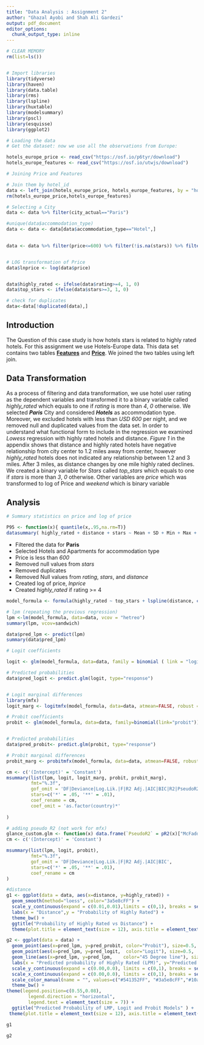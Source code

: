 ```yaml
---
title: "Data Analysis : Assignment 2"
author: "Ghazal Ayobi and Shah Ali Gardezi"
output: pdf_document
editor_options: 
  chunk_output_type: inline
---
```


```r
# CLEAR MEMORY
rm(list=ls())


# Import libraries
library(tidyverse)
library(haven)
library(data.table)
library(rms)
library(lspline)
library(huxtable)
library(modelsummary)
library(pscl)
library(esquisse)
library(ggplot2)


```



```r
# Loading the data
# Get the dataset: now we use all the observations from Europe:

hotels_europe_price <- read_csv("https://osf.io/p6tyr/download")
hotels_europe_features <- read_csv("https://osf.io/utwjs/download")
```

```r
# Joining Price and Features

# Join them by hotel_id
data <- left_join(hotels_europe_price, hotels_europe_features, by = "hotel_id")
rm(hotels_europe_price,hotels_europe_features)
```


```r
# Selecting a City
data <- data %>% filter(city_actual=="Paris")

#unique(data$accommodation_type)
data <- data <- data[data$accommodation_type=="Hotel",]
 

data <- data %>% filter(price<=600) %>% filter(!is.na(stars)) %>% filter(!is.na(distance)) %>% filter(!is.na(rating))


# LOG transformation of Price
data$lnprice <- log(data$price)


data$highly_rated <- ifelse(data$rating>=4, 1, 0)
data$top_stars <- ifelse(data$stars>=3, 1, 0)

# check for duplicates
data<-data[!duplicated(data),]
```

## Introduction

The Question of this case study is how hotels stars is related to highly rated hotels. For this assignment we use Hotels-Europe data. This data set contains two tables [**Features**](https://osf.io/utwjs/download) and [**Price**](https://osf.io/p6tyr/download). We joined the two tables using left join. 

## Data Transformation

As a process of filtering and data transformation, we use hotel user rating as the dependent variables and transformed it to a binary variable called _highly_rated_ which equals to one if _rating_ is more than _4_, _0_ otherwise.  We selected _**Paris**_ City and considered _**Hotels**_ as accommodation type. Moreover, we excluded hotels with less than _USD 600_ per night, and we removed null and duplicated values from the data set. 
In order to understand what functional form to include in the regression we examined _Lowess_ regression with highly rated hotels and distance. _Figure 1_ in the appendix shows that distance and highly rated hotels have negative relationship from city center to 1.2 miles away from center, however _highly_rated_ hotels does not indicated any relationship between 1.2 and 3 miles. After 3 miles, as distance changes by one mile highly rated  declines. We created a binary variable for _Stars_ called _top_stars_ which equals to one if _stars_ is more than _3_, _0_ otherwise. Other variables are _price_ which was transformed to log of Price and _weekend_ which is binary variable

## Analysis




```r

# Summary statistics on price and log of price

P95 <- function(x){ quantile(x,.95,na.rm=T)}
datasummary( highly_rated + distance + stars ~ Mean + SD + Min + Max + Median + P95 + N , data = data, title = "Summary Statistics" )


```


- Filtered the data for **Paris**
- Selected Hotels and Apartments for accommodation type
- Price is less than _*600*_
- Removed null values from _stars_
- Removed duplicates
- Removed Null values from _rating_, _stars_, and _distance_
- Created log of price, _lnprice_
- Created _highly_rated_ if rating >= 4

```r
model_formula <- formula(highly_rated ~ top_stars + lspline(distance, c(1.2, 3)) + price + weekend )
```


```r

# lpm (repeating the previous regression)
lpm <-lm(model_formula, data=data, vcov = "hetreo")
summary(lpm, vcov=sandwich)

data$pred_lpm <- predict(lpm)
summary(data$pred_lpm)

```


```r
# Logit coefficients

logit <- glm(model_formula, data=data, family = binomial ( link = "logit"))

# Predicted probabilities 
data$pred_logit <- predict.glm(logit, type="response")


# Logit marginal differences
library(mfx)
logit_marg <- logitmfx(model_formula, data=data, atmean=FALSE, robust = T)

```


```r

# Probit coefficients
probit <- glm(model_formula, data=data, family=binomial(link="probit"))


# Predicted probabilities 
data$pred_probit<- predict.glm(probit, type="response") 

# Probit marginal differences
probit_marg <- probitmfx(model_formula, data=data, atmean=FALSE, robust = T)

```



```r
cm <- c('(Intercept)' = 'Constant')
msummary(list(lpm, logit, logit_marg, probit, probit_marg),
         fmt="%.3f",
         gof_omit = 'DF|Deviance|Log.Lik.|F|R2 Adj.|AIC|BIC|R2|PseudoR2',
         stars=c('*' = .05, '**' = .01),
         coef_rename = cm,
         coef_omit = 'as.factor(country)*'
         
)
```



```r
# adding pseudo R2 (not work for mfx)
glance_custom.glm <- function(x) data.frame(`PseudoR2` = pR2(x)["McFadden"])
cm <- c('(Intercept)' = 'Constant')

msummary(list(lpm, logit, probit),
         fmt="%.3f",
         gof_omit = 'DF|Deviance|Log.Lik.|F|R2 Adj.|AIC|BIC',
         stars=c('*' = .05, '**' = .01),
         coef_rename = cm
)
```



```r

#distance
g1 <- ggplot(data = data, aes(x=distance, y=highly_rated)) +
  geom_smooth(method="loess", color="3a5e8cFF") +
  scale_y_continuous(expand = c(0.01,0.01),limits = c(0,1), breaks = seq(0,1,0.2), labels = scales::percent) +
  labs(x = "Distance",y = "Probability of Highly Rated") +
  theme_bw() +
  ggtitle("Probability of Highly Rated vs Distance") +
  theme(plot.title = element_text(size = 12), axis.title = element_text(size=8) )

```


```r
g2 <- ggplot(data = data) +
  geom_point(aes(x=pred_lpm, y=pred_probit, color="Probit"), size=0.5,  shape=16) +
  geom_point(aes(x=pred_lpm, y=pred_logit,  color="Logit"), size=0.5,  shape=16) +
  geom_line(aes(x=pred_lpm, y=pred_lpm,    color="45 Degree line"), size=0.5) +
  labs(x = "Predicted probability of Highly Rated (LPM)", y="Predicted probability")+
  scale_y_continuous(expand = c(0.00,0.0), limits = c(0,1), breaks = seq(0,1,0.2)) +
  scale_x_continuous(expand = c(0.00,0.0), limits = c(0,1), breaks = seq(0,1,0.2)) +
  scale_color_manual(name = "", values=c("#541352FF", "#3a5e8cFF","#10a53dFF")) +
  theme_bw() +
theme(legend.position=c(0.55,0.08),
        legend.direction = "horizontal",
        legend.text = element_text(size = 7)) + 
  ggtitle("Predicted Probability of LMP, Logit and Probit Models" ) +
 theme(plot.title = element_text(size = 12), axis.title = element_text(size=8) )  

```

```r
g1

g2
```



